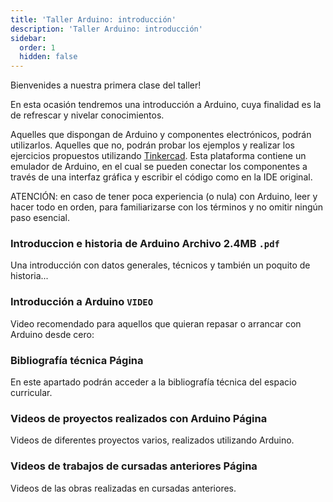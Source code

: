 ```yaml
---
title: 'Taller Arduino: introducción'
description: 'Taller Arduino: introducción'
sidebar:
  order: 1
  hidden: false
---
```



Bienvenides a nuestra primera clase del taller!

En esta ocasión tendremos una introducción a Arduino, cuya finalidad es la de refrescar y nivelar conocimientos.

Aquelles que dispongan de Arduino y componentes electrónicos, podrán utilizarlos. Aquelles que no, podrán probar los ejemplos y realizar los ejercicios propuestos utilizando [Tinkercad](https://www.tinkercad.com/dashboard?type=circuits&collection=designs). Esta plataforma contiene un emulador de Arduino, en el cual se pueden conectar los componentes a través de una interfaz gráfica y escribir el código como en la IDE original.

ATENCIÓN: en caso de tener poca experiencia (o nula) con Arduino, leer y hacer todo en orden, para familiarizarse con los términos y no omitir ningún paso esencial.

### Introduccion e historia de Arduino Archivo 2.4MB `.pdf`

Una introducción con datos generales, técnicos y también un poquito de historia...

### Introducción a Arduino `VIDEO` 

Video recomendado para aquellos que quieran repasar o arrancar con Arduino desde cero:

### Bibliografía técnica Página

En este apartado podrán acceder a la bibliografía técnica del espacio curricular.

### Videos de proyectos realizados con Arduino Página

Videos de diferentes proyectos varios, realizados utilizando Arduino.

### Videos de trabajos de cursadas anteriores Página

Videos de las obras realizadas en cursadas anteriores.

